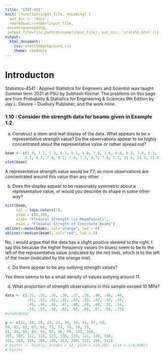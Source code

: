 ```yaml
---
title: "STAT-451"
knit: (function(input_file, encoding) {
  out_dir <- 'docs';
  rmarkdown::render(input_file,
 encoding=encoding,
 output_file=file.path(dirname(input_file), out_dir, 'stat451.html'))})
output: 
  html_document:
    css: statCSSBackground.css
    theme: readable
---
```


# Introducton 

Statistics-4541 : Applied Statistics for Engineers and Scientist was taught Summer term 2021 at PSU by Subhash Kochar. The problems on this page are from Probability & Statistics for Engineering & Sciences 9th Edition by Jay L. Devore - Duxbury Publisher, and the work mine. 

### 1.10 : Consider the strength data for beams given in Example 1.2.

a. Construct a stem-and leaf display of the data. What appears to be a representative strength value? Do the observations appear to be highly concentrated about the representative value or rather spread out?

```r
beam <- c(5.9, 7.2, 7.3, 6.3, 8.1, 6.8, 7.0, 7.6, 6.8, 6.5, 7.0, 6.3, 7.9, 9.0,
         8.2, 8.7, 7.8, 9.7, 7.4, 7.7, 9.7, 7.8, 7.7, 11.6, 11.3, 11.8, 10.7)
stem(beam)
```

A representative strength value would be 7.7, as more observations are concentrated around this value than any other. 

b. Does the display appear to be reasonably symmetric about a representative value, or would you describe its shape in some other way? 

```r
hist(beam, 
     col = topo.colors(7), 
     ylim = c(0,10), 
     xlab= "Flexural Strength (in MegaPascal)",
     main = "Flexural Strngth of Concreate Beams")
abline(v=mean(beam), col="orange", lwd = 6)
abline(v=median(beam), col="red", lwd = 8)
```

No, I would argue that the data has a slight positive skewed to the right. I say this because the higher frequency values (in blues) seem to be to the left of the representative value (indicated by the red line), which is to the left of the mean (indicated by the orange line).

c. Do there appear to be any outlying strength values? 

Yes there seems to be a small density of values outlying around 11. 

d. What proportion of strength observations in this sample exceed 10 MPa? 

```r
data <- c(.31, .35, .36, .36, .37, .38, .40, .40, .40,
          .41, .41, .42, .42, .42, .42, .42, .43, .44,
          .45, .46, .46, .47, .48, .48, .48, .51, .54,
          .54, .55, .58, .62, .66, .66, .67, .68, .75)
#stem(data)

y <- c(11, 14, 20, 23, 31, 36, 39, 44, 47, 50,
59, 61, 65, 67, 68, 71, 74, 76, 78, 79,
81, 84, 85, 89, 91, 93, 96, 99, 101, 104,
105, 105, 112, 118, 123, 136, 139, 141, 148, 158,
161, 168, 184, 206, 248, 263, 289, 322, 388, 513)
# histrv <- hist(y, breaks = 12, ylim = c(0,20), xlim = c(0,600))
# histrv
```